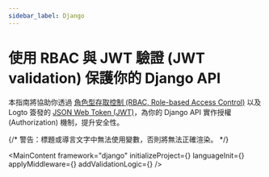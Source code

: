 ```yaml
---
sidebar_label: Django
---
```




# 使用 RBAC 與 JWT 驗證 (JWT validation) 保護你的 Django API

本指南將協助你透過 [角色型存取控制 (RBAC, Role-based Access Control)](/authorization/role-based-access-control) 以及 Logto 簽發的 [JSON Web Token (JWT)](https://auth.wiki/jwt)，為你的 Django API 實作授權 (Authorization) 機制，提升安全性。

{/* 警告：標題或導言文字中無法使用變數，否則將無法正確渲染。 */}

<MainContent
  framework="django"
  initializeProject={<InitProject />}
  languageInit={<Init />}
  applyMiddleware={<ApplyMiddleware />}
  addValidationLogic={<AddValidationLogic framework="django" />}
/>
